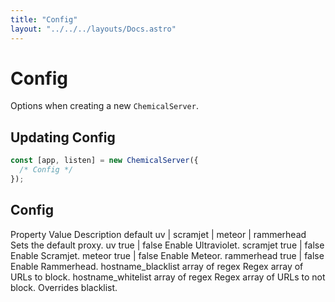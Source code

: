 ```yaml
---
title: "Config"
layout: "../../../layouts/Docs.astro"
---
```



# Config

Options when creating a new `ChemicalServer`.

## Updating Config

```js
const [app, listen] = new ChemicalServer({
  /* Config */
});
```

## Config

<Table className="not-prose">
  <TableHeader>
    <TableRow>
      <TableHead>Property</TableHead>
      <TableHead>Value</TableHead>
      <TableHead className="text-right">Description</TableHead>
    </TableRow>
  </TableHeader>
  <TableBody>
    <TableRow>
      <TableCell>default</TableCell>
      <TableCell>uv | scramjet | meteor | rammerhead</TableCell>
      <TableCell className="text-right">Sets the default proxy.</TableCell>
    </TableRow>
    <TableRow>
      <TableCell>uv</TableCell>
      <TableCell>true | false</TableCell>
      <TableCell className="text-right">Enable Ultraviolet.</TableCell>
    </TableRow>
    <TableRow>
      <TableCell>scramjet</TableCell>
      <TableCell>true | false</TableCell>
      <TableCell className="text-right">Enable Scramjet.</TableCell>
    </TableRow>
    <TableRow>
      <TableCell>meteor</TableCell>
      <TableCell>true | false</TableCell>
      <TableCell className="text-right">Enable Meteor.</TableCell>
    </TableRow>
    <TableRow>
      <TableCell>rammerhead</TableCell>
      <TableCell>true | false</TableCell>
      <TableCell className="text-right">Enable Rammerhead.</TableCell>
    </TableRow>
    <TableRow>
      <TableCell>hostname_blacklist</TableCell>
      <TableCell>array of regex</TableCell>
      <TableCell className="text-right">Regex array of URLs to block.</TableCell>
    </TableRow>
    <TableRow>
      <TableCell>hostname_whitelist</TableCell>
      <TableCell>array of regex</TableCell>
      <TableCell className="text-right">Regex array of URLs to not block. Overrides blacklist.</TableCell>
    </TableRow>
  </TableBody>
</Table>
